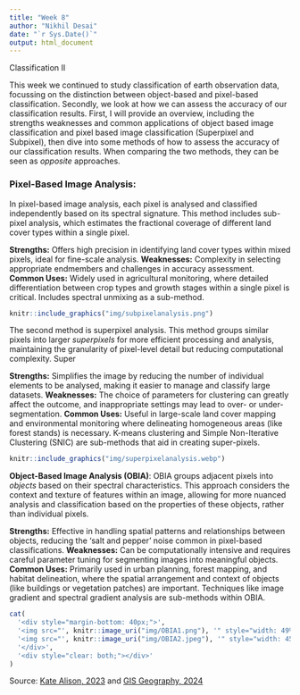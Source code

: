 ```yaml
---
title: "Week 8"
author: "Nikhil Desai"
date: "`r Sys.Date()`"
output: html_document
---
```


Classification II

This week we continued to study classification of earth observation data, focussing on the distinction between object-based and pixel-based classification. Secondly, we look at how we can assess the accuracy of our classification results. First, I will provide an overview, including the strengths weaknesses and common applications of object based image classification and pixel based image classification (Superpixel and Subpixel), then dive into some methods of how to assess the accuracy of our classification results. When comparing the two methods, they can be seen as *opposite* approaches.


### **Pixel-Based Image Analysis**:

In pixel-based image analysis, each pixel is analysed and classified independently based on its spectral signature. This method includes sub-pixel analysis, which estimates the fractional coverage of different land cover types within a single pixel. 

**Strengths:** Offers high precision in identifying land cover types within mixed pixels, ideal for fine-scale analysis.
**Weaknesses:** Complexity in selecting appropriate endmembers and challenges in accuracy assessment.
**Common Uses:** Widely used in agricultural monitoring, where detailed differentiation between crop types and growth stages within a single pixel is critical. Includes spectral unmixing as a sub-method.

```r
knitr::include_graphics("img/subpixelanalysis.png")
```

The second method is superpixel analysis. This method groups similar pixels into larger *superpixels* for more efficient processing and analysis, maintaining the granularity of pixel-level detail but reducing computational complexity. Super

**Strengths:** Simplifies the image by reducing the number of individual elements to be analysed, making it easier to manage and classify large datasets.
**Weaknesses:** The choice of parameters for clustering can greatly affect the outcome, and inappropriate settings may lead to over- or under-segmentation.
**Common Uses:** Useful in large-scale land cover mapping and environmental monitoring where delineating homogeneous areas (like forest stands) is necessary. K-means clustering and Simple Non-Iterative Clustering (SNIC) are sub-methods that aid in creating super-pixels.

```r
knitr::include_graphics("img/superpixelanalysis.webp")
```

**Object-Based Image Analysis (OBIA)**: OBIA groups adjacent pixels into *objects* based on their spectral characteristics. This approach considers the context and texture of features within an image, allowing for more nuanced analysis and classification based on the properties of these objects, rather than individual pixels.

**Strengths:** Effective in handling spatial patterns and relationships between objects, reducing the 'salt and pepper' noise common in pixel-based classifications.
**Weaknesses:** Can be computationally intensive and requires careful parameter tuning for segmenting images into meaningful objects.
**Common Uses:** Primarily used in urban planning, forest mapping, and habitat delineation, where the spatial arrangement and context of objects (like buildings or vegetation patches) are important. Techniques like image gradient and spectral gradient analysis are sub-methods within OBIA.


```r
cat(
  '<div style="margin-bottom: 40px;">',
  '<img src="', knitr::image_uri("img/OBIA1.png"), '" style="width: 49%; float: left; margin-right: 2%;" />',
  '<img src="', knitr::image_uri("img/OBIA2.jpeg"), '" style="width: 45.5%; float: right;" />',
  '</div>',
  '<div style="clear: both;"></div>'
)
```

Source: [Kate Alison, 2023](https://www.udemy.com/course/object-based-image-analysis-classification-in-qgisarcgis/) and [GIS Geography, 2024](https://gisgeography.com/obia-object-based-image-analysis-geobia/)



